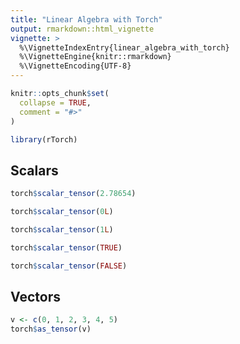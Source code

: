 ```yaml
---
title: "Linear Algebra with Torch"
output: rmarkdown::html_vignette
vignette: >
  %\VignetteIndexEntry{linear_algebra_with_torch}
  %\VignetteEngine{knitr::rmarkdown}
  %\VignetteEncoding{UTF-8}
---
```


```r
knitr::opts_chunk$set(
  collapse = TRUE,
  comment = "#>"
)
```

```r
library(rTorch)
```


## Scalars

```r
torch$scalar_tensor(2.78654)

torch$scalar_tensor(0L)

torch$scalar_tensor(1L)

torch$scalar_tensor(TRUE)

torch$scalar_tensor(FALSE)
```

## Vectors

```r
v <- c(0, 1, 2, 3, 4, 5)
torch$as_tensor(v)
```

